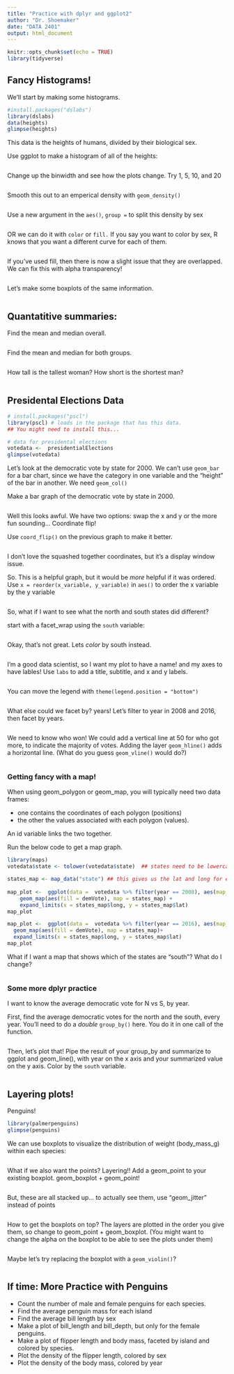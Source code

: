 ```yaml
---
title: "Practice with dplyr and ggplot2"
author: "Dr. Shoemaker"
date: "DATA 2401"
output: html_document
---
```


```r
knitr::opts_chunk$set(echo = TRUE)
library(tidyverse)
```

## Fancy Histograms!

We'll start by making some histograms.

```r
#install.packages("dslabs")
library(dslabs) 
data(heights)
glimpse(heights)
```

This data is the heights of humans, divided by their biological sex.

Use ggplot to make a histogram of all of the heights:

```r


```

Change up the binwidth and see how the plots change. Try 1, 5, 10, and 20

```r

```

Smooth this out to an emperical density with `geom_density()`

```r

```

Use a new argument in the `aes()`, `group =` to split this density by sex

```r

```

OR we can do it with `color` or `fill.` If you say you want to color by sex, R knows that you want a different curve for each of them.

```r


```

If you've used fill, then there is now a slight issue that they are overlapped. We can fix this with alpha transparency!

```r


```

Let's make some boxplots of the same information.

```r

```

## Quantatitive summaries:  

Find the mean and median overall. 

```r

```

Find the mean and median for both groups. 

```r


```

How tall is the tallest woman? How short is the shortest man? 

```R


```

## Presidental Elections Data

```r
# install.packages("pscl")
library(pscl) # loads in the package that has this data. 
## You might need to install this...

# data for presidental elections
votedata <-  presidentialElections
glimpse(votedata)
```

Let's look at the democratic vote by state for 2000. We can't use `geom_bar` for a bar chart, since we have the category in one variable and the "height" of the bar in another. We need `geom_col()`

Make a bar graph of the democratic vote by state in 2000. 

```r



```

Well this looks awful. We have two options: swap the x and y or the more fun sounding... Coordinate flip! 

Use `coord_flip()` on the previous graph to make it better. 

```r



```

I don't love the squashed together coordinates, but it's a display window issue.

So. This is a helpful graph, but it would be *more* helpful if it was ordered. 
Use `x = reorder(x_variable, y_variable)` in `aes()` to order the x variable by the y variable

```r



```

So, what if I want to see what the north and south states did different?

start with a facet_wrap using the `south` variable:

```r


```

Okay, that's not great. Lets *color* by south instead.

```r


```

I'm a good data scientist, so I want my plot to have a name! and my axes to have lables! Use `labs` to add a title, subtitle, and x and y labels.

```r


```

You can move the legend with `theme(legend.position = "bottom")`

```r



```

What else could we facet by? years! Let's filter to year in 2008 and 2016, then facet by years.

```r



```

We need to know who won! We could add a vertical line at 50 for who got more, to indicate the majority of votes. Adding the layer `geom_hline()` adds a horizontal line. (What do you guess `geom_vline()` would do?)

```r


```

### Getting fancy with a map!

When using geom_polygon or geom_map, you will typically need two data frames:

-   one contains the coordinates of each polygon (positions)
-   the other the values associated with each polygon (values).

An id variable links the two together. 

Run the below code to get a map graph. 

```r
library(maps)
votedata$state <- tolower(votedata$state)  ## states need to be lowercase for linking

states_map <- map_data("state") ## this gives us the lat and long for each point of each state.
  
map_plot <-  ggplot(data =  votedata %>% filter(year == 2008), aes(map_id = state)) +
    geom_map(aes(fill = demVote), map = states_map) +
    expand_limits(x = states_map$long, y = states_map$lat)
map_plot  
```

```r
map_plot <-  ggplot(data =  votedata %>% filter(year == 2016), aes(map_id = state)) +
  geom_map(aes(fill = demVote), map = states_map)+
  expand_limits(x = states_map$long, y = states_map$lat)
map_plot  
```

What if I want a map that shows which of the states are "south"? What do I change?

```r


```


### Some more dplyr practice

I want to know the average democratic vote for N vs S, by year.

First, find the average democratic votes for the north and the south, every year. You'll need to do a *double* `group_by()` here. You do it in one call of the function.  

```r


```

Then, let's plot that! Pipe the result of your group_by and summarize to ggplot and geom_line(), with year on the x axis and your summarized value on the y axis. Color by the `south` variable. 

```r


```

## Layering plots!

Penguins!

```r
library(palmerpenguins)
glimpse(penguins)
```

We can use boxplots to visualize the distribution of weight (body_mass_g) within each species:

```r


```

What if we also want the points? Layering!! Add a geom_point to your existing boxplot. geom_boxplot + geom_point!

```r


```

But, these are all stacked up... to actually see them, use "geom_jitter" instead of points

```r


```

How to get the boxplots on top? The layers are plotted in the order you give them, so change to geom_point + geom_boxplot. (You might want to change the alpha on the boxplot to be able to see the plots under them)

```r



```

Maybe let's try replacing the boxplot with a `geom_violin()`?

```r



```

## If time: More Practice with Penguins 

-   Count the number of male and female penguins for each species.
-   Find the average penguin mass for each island
-   Find the average bill length by sex
-   Make a plot of bill_length and bill_depth, but only for the female penguins.
-   Make a plot of flipper length and body mass, faceted by island and colored by species.
-   Plot the density of the flipper length, colored by sex
-   Plot the density of the body mass, colored by year

```r



```
